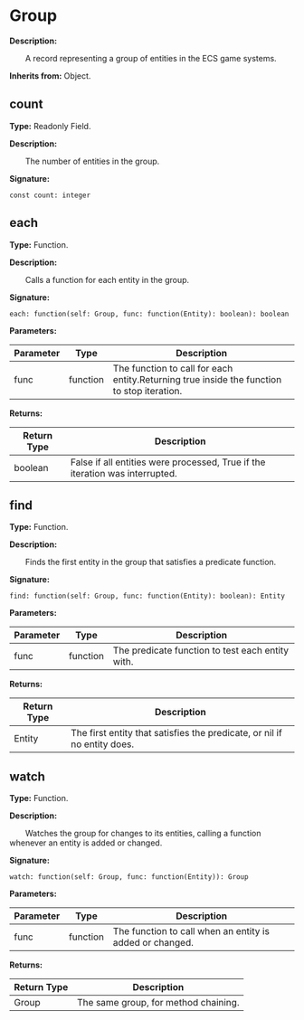 
# Group

**Description:**

&emsp;&emsp;A record representing a group of entities in the ECS game systems.

**Inherits from:** Object.

## count

**Type:** Readonly Field.

**Description:**

&emsp;&emsp;The number of entities in the group.

**Signature:**
```tl
const count: integer
```

## each

**Type:** Function.

**Description:**

&emsp;&emsp;Calls a function for each entity in the group.

**Signature:**
```tl
each: function(self: Group, func: function(Entity): boolean): boolean
```

**Parameters:**

| Parameter | Type | Description |
| --- | --- | --- |
| func | function | The function to call for each entity.Returning true inside the function to stop iteration. |

**Returns:**

| Return Type | Description |
| --- | --- |
| boolean | False if all entities were processed, True if the iteration was interrupted. |

## find

**Type:** Function.

**Description:**

&emsp;&emsp;Finds the first entity in the group that satisfies a predicate function.

**Signature:**
```tl
find: function(self: Group, func: function(Entity): boolean): Entity
```

**Parameters:**

| Parameter | Type | Description |
| --- | --- | --- |
| func | function | The predicate function to test each entity with. |

**Returns:**

| Return Type | Description |
| --- | --- |
| Entity | The first entity that satisfies the predicate, or nil if no entity does. |

## watch

**Type:** Function.

**Description:**

&emsp;&emsp;Watches the group for changes to its entities, calling a function whenever an entity is added or changed.

**Signature:**
```tl
watch: function(self: Group, func: function(Entity)): Group
```

**Parameters:**

| Parameter | Type | Description |
| --- | --- | --- |
| func | function | The function to call when an entity is added or changed. |

**Returns:**

| Return Type | Description |
| --- | --- |
| Group | The same group, for method chaining. |